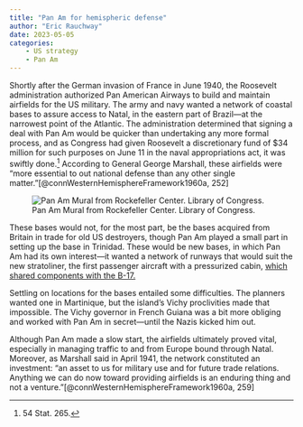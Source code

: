 ```yaml
---
title: "Pan Am for hemispheric defense"
author: "Eric Rauchway"
date: 2023-05-05
categories:
    - US strategy 
    - Pan Am
---
```


Shortly after the German invasion of France in June 1940, the Roosevelt administration authorized Pan American Airways to build and maintain airfields for the US military. The army and navy wanted a network of coastal bases to assure access to Natal, in the eastern part of Brazil---at the narrowest point of the Atlantic. The administration determined that signing a deal with Pan Am would be quicker than undertaking any more formal process, and as Congress had given Roosevelt a discretionary fund of $34 million for such purposes on June 11 in the naval appropriations act, it was swiftly done.[^1] According to General George Marshall, these airfields were "more essential to out national defense than any other single matter."[@connWesternHemisphereFramework1960a, 252]

![Pan Am Mural from Rockefeller Center. Library of Congress.](pan_am.jpg)

[//]: # (https://www.loc.gov/resource/gsc.5a14059/)

These bases would not, for the most part, be the bases acquired from Britain in trade for old US destroyers, though Pan Am played a small part in setting up the base in Trinidad. These would be new bases, in which Pan Am had its own interest---it wanted a network of runways that would suit the new stratoliner, the first passenger aircraft with a pressurized cabin, [which shared components with the B-17.](https://airandspace.si.edu/collection-objects/boeing-307-stratoliner-clipper-flying-cloud/nasm_A19730267000)

Settling on locations for the bases entailed some difficulties. The planners wanted one in Martinique, but the island's Vichy proclivities made that impossible. The Vichy governor in French Guiana was a bit more obliging and worked with Pan Am in secret---until the Nazis kicked him out.

Although Pan Am made a slow start, the airfields ultimately proved vital, especially in managing traffic to and from Europe bound through Natal. Moreover, as Marshall said in April 1941, the network constituted an investment: "an asset to us for military use and for future trade relations. Anything we can do now toward providing airfields is an enduring thing and not a venture."[@connWesternHemisphereFramework1960a, 259]

[^1]: 54 Stat. 265.
